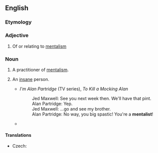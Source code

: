 ==English==

===Etymology===
{{suffix|en|mental|ist}}

===Adjective===
{{en-adj}}

# Of or relating to [[mentalism]]

===Noun===
{{en-noun}}

# A practitioner of [[mentalism]].
# {{lb|en|slang}} An [[insane]] person.
#* ''I'm Alan Partridge'' (TV series), ''To Kill a Mocking Alan''
#*: Jed Maxwell: See you next week then. We'll have that pint.
#*: Alan Partridge: Yep.
#*: Jed Maxwell: ...go and see my brother.
#*: Alan Partridge: No way, you big spastic! You're a '''mentalist'''!
#* {{quote-book|lang=en|title=The Illuminations |author=Andrew O'Hagan |year=2015 |page=39 |ISBN=9780571273676 |passage=In front a staff sergeant with the new Royal Caledonians was gassing about Scullion and the regiment. 'And this major's a total fucking '''mentalist''',' he said. 'What's mental about him?' asked the lance corporal beside him. }}

====Translations====
{{trans-top|practitionar of mentalism}}
* Czech: {{t|cs|mentalista|m}}
{{trans-mid}}
{{trans-bottom}}